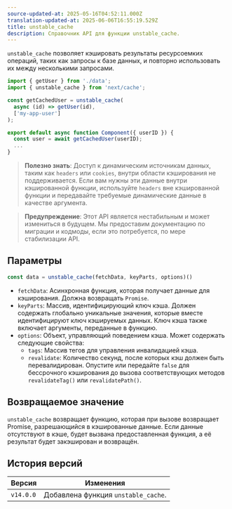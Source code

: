 ```yaml
---
source-updated-at: 2025-05-16T04:52:11.000Z
translation-updated-at: 2025-06-06T16:55:19.529Z
title: unstable_cache
description: Справочник API для функции unstable_cache.
---
```


`unstable_cache` позволяет кэшировать результаты ресурсоемких операций, таких как запросы к базе данных, и повторно использовать их между несколькими запросами.

```jsx
import { getUser } from './data';
import { unstable_cache } from 'next/cache';

const getCachedUser = unstable_cache(
  async (id) => getUser(id),
  ['my-app-user']
);

export default async function Component({ userID }) {
  const user = await getCachedUser(userID);
  ...
}
```

> **Полезно знать**:
> Доступ к динамическим источникам данных, таким как `headers` или `cookies`, внутри области кэширования не поддерживается. Если вам нужны эти данные внутри кэшированной функции, используйте `headers` вне кэшированной функции и передавайте требуемые динамические данные в качестве аргумента.

> **Предупреждение**: Этот API является нестабильным и может измениться в будущем. Мы предоставим документацию по миграции и кодмоды, если это потребуется, по мере стабилизации API.

## Параметры

```jsx
const data = unstable_cache(fetchData, keyParts, options)()
```

- `fetchData`: Асинхронная функция, которая получает данные для кэширования. Должна возвращать `Promise`.
- `keyParts`: Массив, идентифицирующий ключ кэша. Должен содержать глобально уникальные значения, которые вместе идентифицируют ключ кэшируемых данных. Ключ кэша также включает аргументы, переданные в функцию.
- `options`: Объект, управляющий поведением кэша. Может содержать следующие свойства:
  - `tags`: Массив тегов для управления инвалидацией кэша.
  - `revalidate`: Количество секунд, после которых кэш должен быть перевалидирован. Опустите или передайте `false` для бессрочного кэширования до вызова соответствующих методов `revalidateTag()` или `revalidatePath()`.

## Возвращаемое значение

`unstable_cache` возвращает функцию, которая при вызове возвращает Promise, разрешающийся в кэшированные данные. Если данные отсутствуют в кэше, будет вызвана предоставленная функция, а её результат будет закэширован и возвращён.

## История версий

| Версия    | Изменения                     |
| --------- | ----------------------------- |
| `v14.0.0` | Добавлена функция `unstable_cache`. |
